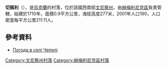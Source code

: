 {{coord|49|43|38|N|28|14|5|E|scale:30000|display=title}}

'''切佩利'''（{{lang-uk|Чепелі}}），是[[烏克蘭|烏克蘭]]的村落，位於該國西南部[[文尼察州|文尼察州]]，由[[赫梅利尼克區|赫梅利尼克區]]負責管轄，始建於1710年，面積0.9平方公里，海拔高度277米，2001年人口190，人口密度每平方公里211.11人。

==參考資料==
* [http://weather.in.ua/ua/vinnickaja/27869 Погода в селі Чепелі] {{Wayback|url=http://weather.in.ua/ua/vinnickaja/27869 |date=20160305202555 }}

[[Category:文尼察州村落|Category:文尼察州村落]]
[[Category:赫梅利尼克區村落|Category:赫梅利尼克區村落]]


{{Vinnytsia-geo-stub}}